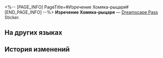 <%-- [PAGE_INFO]
PageTitle=#Изречение Хомяка-рыцаря#
[END_PAGE_INFO] --%>
{{Предмет Инфобокс
|id          = 223533
|Изображение = Dreamscape Pass Sticker Text.png
|Тип         = Dreamscape Pass Sticker
|Тип2        = Нелепая сцена Stickers
|Инвентарь   = 
|Редкость    = 4
|Эффект      = 
|Описание    = Пронумерованные наклейки, используемые для украшения дневника сновидений. Бывают самыми разными.
|Источник1   = [[Подбодрите Неони, актёра пузыря грёз]]
}}
{{Описание|«Скорость - наше всё! Педаль в пол, мой друг!»}}
'''Изречение Хомяка-рыцаря''' — [[Dreamscape Pass]] Sticker.

==На других языках==
{{На других языках
|en   = Hamster Ball Knight's Quote
|zhs  = 仓鼠球骑士的名句
|zht  = 倉鼠球騎士的名言
|ja   = ハムスターボールの騎士の名セリフ
|ko   = 햄스터볼 기사의 명언
|es   = Frases célebres del Caballero Bola de Hámster
|fr   = Réplique de Turbo-hamster
|ru   = Изречение Хомяка-рыцаря
|th   = วลีเด็ดของอัศวินบอลแฮมสเตอร์
|vi   = Những Câu Nói Hay Của Kỵ Sĩ Bóng Hamster
|de   = Berühmtes Zitat des Hamsterball-Ritters
|id   = Kata Mutiara Kesatria Bola Hamster
|pt   = Citações do Cavaleiro Bola de Hamster
}}

==История изменений==
{{История изменений|3.5}}